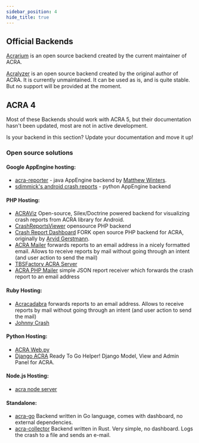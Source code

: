 ```yaml
---
sidebar_position: 4
hide_title: true
---
```


## Official Backends

[Acrarium](https://github.com/F43nd1r/Acrarium) is an open source backend created by the current maintainer of ACRA.

[Acralyzer](https://github.com/ACRA/acralyzer) is an open source backend created by the original author of ACRA.
It is currently unmaintained. It can be used as is, and is quite stable. But no support will be provided at the moment.

## ACRA 4 
Most of these Backends should work with ACRA 5, but their documentation hasn't been updated, most are not in active development. 

Is your backend in this section? Update your documentation and move it up!

### Open source solutions

#### Google AppEngine hosting:
* [acra-reporter](https://code.google.com/p/acra-reporter/) - java AppEngine backend by [Matthew Winters](https://plus.google.com/107003339094747431332).
* [sdimmick's android crash reports](https://github.com/sdimmick/android_crash_reports) - python AppEngine backend

#### PHP Hosting:
* [ACRAViz](https://github.com/vaibhavpandeyvpz/acraviz) Open-source, Silex/Doctrine powered backend for visualizing crash reports from ACRA library for Android.
* [CrashReportsViewer](https://github.com/BenoitDuffez/crashreportsviewer) opensource PHP backend
* [Crash Report Dashboard](https://github.com/thamilvanan/CrashReportDashboard) FORK open source PHP backend for ACRA, originally by [Arvid Gerstmann](https://plus.google.com/107977664598327468897).
* [ACRA Mailer](https://github.com/d-a-n/acra-mailer) forwards reports to an email address in a nicely formatted email. Allows to receive reports by mail without going through an intent (and user action to send the mail)
* [TBSFactory ACRA Server](https://github.com/tbsfivangarcia/TBSFACTORY-ACRA-SERVER)
* [ACRA PHP Mailer](https://github.com/fassor/acra-php-mailer) simple JSON report receiver which forwards the crash report to an email address

#### Ruby Hosting:
* [Acracadabra](https://github.com/jeremyhaberman/acracadabra) forwards reports to an email address. Allows to receive reports by mail without going through an intent (and user action to send the mail)
* [Johnny Crash](https://github.com/avarteqgmbh/johnny_crash)

#### Python Hosting:
* [ACRA Web.py](https://github.com/chengbo/ACRA-webpy)
* [Django ACRA](https://github.com/Simpsonpt/django-acra) Ready To Go Helper! Django Model, View and Admin Panel for ACRA.

#### Node.js Hosting:
* [acra node server](https://github.com/warsclon/acra-node-server)

#### Standalone:
* [acra-go](https://github.com/gen2brain/acra-go) Backend written in Go language, comes with dashboard, no external dependencies.
* [acra-collector](https://github.com/dbrgn/acra-collector) Backend written in Rust. Very simple, no dashboard. Logs the crash to a file and sends an e-mail.